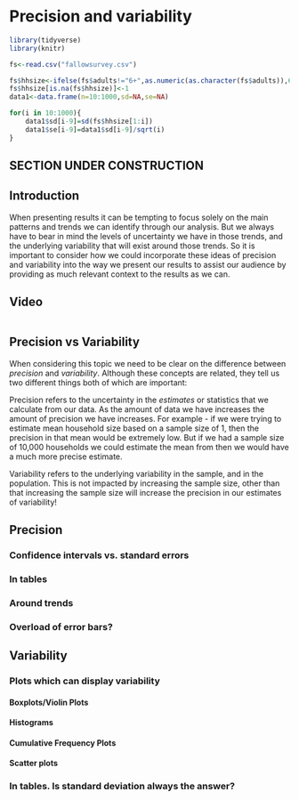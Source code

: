 # Precision and variability {#precision}

```r
library(tidyverse)
library(knitr)

fs<-read.csv("fallowsurvey.csv")

fs$hhsize<-ifelse(fs$adults!="6+",as.numeric(as.character(fs$adults)),6)+sample(0:3,replace=TRUE,prob=c(4,3,2,1),size = 1479)
fs$hhsize[is.na(fs$hhsize)]<-1
data1<-data.frame(n=10:1000,sd=NA,se=NA)

for(i in 10:1000){
    data1$sd[i-9]=sd(fs$hhsize[1:i])
    data1$se[i-9]=data1$sd[i-9]/sqrt(i)
}

```

## SECTION UNDER CONSTRUCTION

## Introduction

When presenting results it can be tempting to focus solely on the main patterns and trends we can identify through our analysis. But we always have to bear in mind the levels of uncertainty we have in those trends, and the underlying variability that will exist around those trends. So it is important to consider how we could incorporate these ideas of precision and variability into the way we present our results to assist our audience by providing as much relevant context to the results as we can.

## Video

```r

```

## Precision vs Variability

When considering this topic we need to be clear on the difference between *precision* and *variability*. Although these concepts are related, they tell us two different things both of which are important:

Precision refers to the uncertainty in the *estimates* or statistics that we calculate from our data. As the amount of data we have increases the amount of precision we have increases. For example - if we were trying to estimate mean household size based on a sample size of 1, then the precision in that mean would be extremely low. But if we had a sample size of 10,000 households we could estimate the mean from then we would have a much more precise estimate.   

Variability refers to the underlying variability in the sample, and in the population. This is not impacted by increasing the sample size, other than that increasing the sample size will increase the precision in our estimates of variability!


## Precision

### Confidence intervals vs. standard errors

### In tables

### Around trends

### Overload of error bars?

## Variability

### Plots which can display variability

#### Boxplots/Violin Plots

#### Histograms

#### Cumulative Frequency Plots

#### Scatter plots

### In tables. Is standard deviation always the answer?
